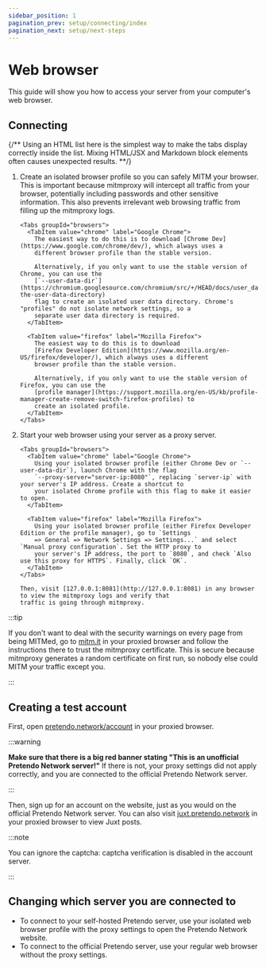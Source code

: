 ```yaml
---
sidebar_position: 1
pagination_prev: setup/connecting/index
pagination_next: setup/next-steps
---
```



# Web browser

This guide will show you how to access your server from your computer's web browser.

## Connecting

{/** Using an HTML list here is the simplest way to make the tabs display correctly inside the list. Mixing HTML/JSX and
Markdown block elements often causes unexpected results. **/}

<ol>
  <li>
    Create an isolated browser profile so you can safely MITM your browser. This is important because mitmproxy will
    intercept all traffic from your browser, potentially including passwords and other sensitive information. This also
    prevents irrelevant web browsing traffic from filling up the mitmproxy logs.

    <Tabs groupId="browsers">
      <TabItem value="chrome" label="Google Chrome">
        The easiest way to do this is to download [Chrome Dev](https://www.google.com/chrome/dev/), which always uses a
        different browser profile than the stable version.

        Alternatively, if you only want to use the stable version of Chrome, you can use the
        [`--user-data-dir`](https://chromium.googlesource.com/chromium/src/+/HEAD/docs/user_data_dir.md#overriding-the-user-data-directory)
        flag to create an isolated user data directory. Chrome's "profiles" do not isolate network settings, so a
        separate user data directory is required.
      </TabItem>

      <TabItem value="firefox" label="Mozilla Firefox">
        The easiest way to do this is to download
        [Firefox Developer Edition](https://www.mozilla.org/en-US/firefox/developer/), which always uses a different
        browser profile than the stable version.

        Alternatively, if you only want to use the stable version of Firefox, you can use the
        [profile manager](https://support.mozilla.org/en-US/kb/profile-manager-create-remove-switch-firefox-profiles) to
        create an isolated profile.
      </TabItem>
    </Tabs>

  </li>
  <li>
    Start your web browser using your server as a proxy server.

    <Tabs groupId="browsers">
      <TabItem value="chrome" label="Google Chrome">
        Using your isolated browser profile (either Chrome Dev or `--user-data-dir`), launch Chrome with the flag
        `--proxy-server="server-ip:8080"`, replacing `server-ip` with your server's IP address. Create a shortcut to
        your isolated Chrome profile with this flag to make it easier to open.
      </TabItem>

      <TabItem value="firefox" label="Mozilla Firefox">
        Using your isolated browser profile (either Firefox Developer Edition or the profile manager), go to `Settings
        => General => Network Settings => Settings...` and select `Manual proxy configuration`. Set the HTTP proxy to
        your server's IP address, the port to `8080`, and check `Also use this proxy for HTTPS`. Finally, click `OK`.
      </TabItem>
    </Tabs>

    Then, visit [127.0.0.1:8081](http://127.0.0.1:8081) in any browser to view the mitmproxy logs and verify that
    traffic is going through mitmproxy.

  </li>
</ol>

:::tip

If you don't want to deal with the security warnings on every page from being MITMed, go to [mitm.it](http://mitm.it) in
your proxied browser and follow the instructions there to trust the mitmproxy certificate. This is secure because
mitmproxy generates a random certificate on first run, so nobody else could MITM your traffic except you.

:::

## Creating a test account

First, open [pretendo.network/account](https://pretendo.network/account) in your proxied browser.

:::warning

**Make sure that there is a big red banner stating "This is an unofficial Pretendo Network server!"** If there is not,
your proxy settings did not apply correctly, and you are connected to the official Pretendo Network server.

:::

Then, sign up for an account on the website, just as you would on the official Pretendo Network server. You can also
visit [juxt.pretendo.network](https://juxt.pretendo.network) in your proxied browser to view Juxt posts.

:::note

You can ignore the captcha: captcha verification is disabled in the account server.

:::

## Changing which server you are connected to

- To connect to your self-hosted Pretendo server, use your isolated web browser profile with the proxy settings to open
  the Pretendo Network website.
- To connect to the official Pretendo server, use your regular web browser without the proxy settings.
